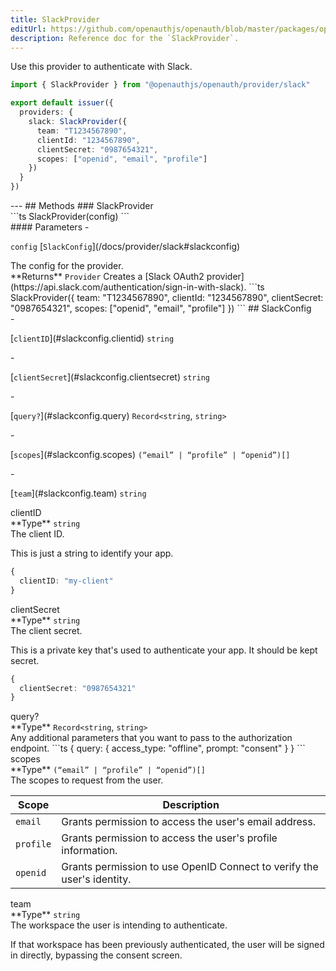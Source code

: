 ```yaml
---
title: SlackProvider
editUrl: https://github.com/openauthjs/openauth/blob/master/packages/openauth/src/provider/slack.ts
description: Reference doc for the `SlackProvider`.
---
```



<div class="tsdoc">
<Section type="about">
Use this provider to authenticate with Slack.

```ts {5-10}
import { SlackProvider } from "@openauthjs/openauth/provider/slack"

export default issuer({
  providers: {
    slack: SlackProvider({
      team: "T1234567890",
      clientId: "1234567890",
      clientSecret: "0987654321",
      scopes: ["openid", "email", "profile"]
    })
  }
})
```
</Section>
---
## Methods
### SlackProvider
<Segment>
<Section type="signature">
```ts
SlackProvider(config)
```
</Section>
<Section type="parameters">
#### Parameters
- <p><code class="key">config</code> [<code class="type">SlackConfig</code>](/docs/provider/slack#slackconfig)</p>
The config for the provider.
</Section>
<InlineSection>
**Returns** <code class="type">Provider</code>
</InlineSection>
Creates a [Slack OAuth2 provider](https://api.slack.com/authentication/sign-in-with-slack).
```ts
SlackProvider({
  team: "T1234567890",
  clientId: "1234567890",
  clientSecret: "0987654321",
  scopes: ["openid", "email", "profile"]
})
```
</Segment>
## SlackConfig
<Segment>
<Section type="parameters">
- <p>[<code class="key">clientID</code>](#slackconfig.clientid) <code class="primitive">string</code></p>
- <p>[<code class="key">clientSecret</code>](#slackconfig.clientsecret) <code class="primitive">string</code></p>
- <p>[<code class="key">query?</code>](#slackconfig.query) <code class="primitive">Record</code><code class="symbol">&lt;</code><code class="primitive">string</code>, <code class="primitive">string</code><code class="symbol">&gt;</code></p>
- <p>[<code class="key">scopes</code>](#slackconfig.scopes) <code class="symbol">(</code><code class="symbol">&ldquo;</code><code class="primitive">email</code><code class="symbol">&rdquo;</code><code class="symbol"> | </code><code class="symbol">&ldquo;</code><code class="primitive">profile</code><code class="symbol">&rdquo;</code><code class="symbol"> | </code><code class="symbol">&ldquo;</code><code class="primitive">openid</code><code class="symbol">&rdquo;</code><code class="symbol">)[]</code></p>
- <p>[<code class="key">team</code>](#slackconfig.team) <code class="primitive">string</code></p>
</Section>
</Segment>
<NestedTitle id="slackconfig.clientid" Tag="h4" parent="SlackConfig.">clientID</NestedTitle>
<Segment>
<Section type="parameters">
<InlineSection>
**Type** <code class="primitive">string</code>
</InlineSection>
</Section>
The client ID.

This is just a string to identify your app.
```ts
{
  clientID: "my-client"
}
```
</Segment>
<NestedTitle id="slackconfig.clientsecret" Tag="h4" parent="SlackConfig.">clientSecret</NestedTitle>
<Segment>
<Section type="parameters">
<InlineSection>
**Type** <code class="primitive">string</code>
</InlineSection>
</Section>
The client secret.

This is a private key that's used to authenticate your app. It should be kept secret.
```ts
{
  clientSecret: "0987654321"
}
```
</Segment>
<NestedTitle id="slackconfig.query" Tag="h4" parent="SlackConfig.">query?</NestedTitle>
<Segment>
<Section type="parameters">
<InlineSection>
**Type** <code class="primitive">Record</code><code class="symbol">&lt;</code><code class="primitive">string</code>, <code class="primitive">string</code><code class="symbol">&gt;</code>
</InlineSection>
</Section>
Any additional parameters that you want to pass to the authorization endpoint.
```ts
{
  query: {
    access_type: "offline",
    prompt: "consent"
  }
}
```
</Segment>
<NestedTitle id="slackconfig.scopes" Tag="h4" parent="SlackConfig.">scopes</NestedTitle>
<Segment>
<Section type="parameters">
<InlineSection>
**Type** <code class="symbol">(</code><code class="symbol">&ldquo;</code><code class="primitive">email</code><code class="symbol">&rdquo;</code><code class="symbol"> | </code><code class="symbol">&ldquo;</code><code class="primitive">profile</code><code class="symbol">&rdquo;</code><code class="symbol"> | </code><code class="symbol">&ldquo;</code><code class="primitive">openid</code><code class="symbol">&rdquo;</code><code class="symbol">)[]</code>
</InlineSection>
</Section>
The scopes to request from the user.

| Scope | Description |
|-|-|
| `email` | Grants permission to access the user's email address. |
| `profile` | Grants permission to access the user's profile information. |
| `openid` | Grants permission to use OpenID Connect to verify the user's identity. |
</Segment>
<NestedTitle id="slackconfig.team" Tag="h4" parent="SlackConfig.">team</NestedTitle>
<Segment>
<Section type="parameters">
<InlineSection>
**Type** <code class="primitive">string</code>
</InlineSection>
</Section>
The workspace the user is intending to authenticate.

If that workspace has been previously authenticated, the user will be signed in directly,
bypassing the consent screen.
</Segment>
</div>